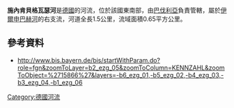 {{Coord|49.026042|N|12.699037|E|display=title}}

'''施內肯貝格瓦瑟河'''是[[德國|德國]]的河流，位於該國東南部，由[[巴伐利亞|巴伐利亞]]負責管轄，屬於[[伊爾申巴赫河|伊爾申巴赫河]]的右支流，河道全長1.5公里，流域面積0.65平方公里。

==參考資料==
* http://www.bis.bayern.de/bis/startWithParam.do?role=fgn&zoomToLayer=b2_ezg_05&zoomToColumn=KENNZAHL&zoomToObject=%2715866%27&layers=-b6_ezg_01,-b5_ezg_02,-b4_ezg_03,-b3_ezg_04,-b1_ezg_06 {{Wayback|url=http://www.bis.bayern.de/bis/startWithParam.do?role=fgn&zoomToLayer=b2_ezg_05&zoomToColumn=KENNZAHL&zoomToObject=%2715866%27&layers=-b6_ezg_01,-b5_ezg_02,-b4_ezg_03,-b3_ezg_04,-b1_ezg_06 |date=20160304075718 }}

{{Germany-geo-stub}}
[[Category:德國河流|Category:德國河流]]